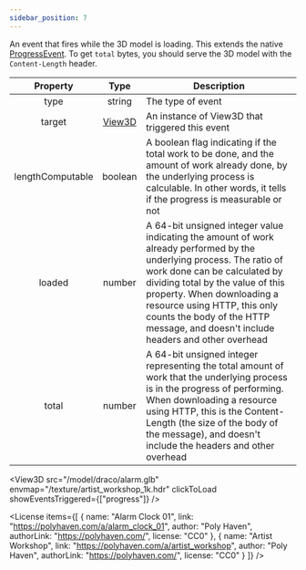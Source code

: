 ```yaml
---
sidebar_position: 7
---
```



An event that fires while the 3D model is loading.
This extends the native [ProgressEvent](https://developer.mozilla.org/en-US/docs/Web/API/ProgressEvent).
To get `total` bytes, you should serve the 3D model with the `Content-Length` header.

|Property|Type|Description|
|:---:|:---:|---|
|type|string|The type of event|
|target|[View3D](/docs/api/View3D)|An instance of View3D that triggered this event|
|lengthComputable|boolean|A boolean flag indicating if the total work to be done, and the amount of work already done, by the underlying process is calculable. In other words, it tells if the progress is measurable or not|
|loaded|number|A 64-bit unsigned integer value indicating the amount of work already performed by the underlying process. The ratio of work done can be calculated by dividing total by the value of this property. When downloading a resource using HTTP, this only counts the body of the HTTP message, and doesn't include headers and other overhead|
|total|number|A 64-bit unsigned integer representing the total amount of work that the underlying process is in the progress of performing. When downloading a resource using HTTP, this is the Content-Length (the size of the body of the message), and doesn't include the headers and other overhead|

<View3D src="/model/draco/alarm.glb" envmap="/texture/artist_workshop_1k.hdr" clickToLoad showEventsTriggered={["progress"]} />

<License items={[
  {
    name: "Alarm Clock 01",
    link: "https://polyhaven.com/a/alarm_clock_01",
    author: "Poly Haven",
    authorLink: "https://polyhaven.com/",
    license: "CC0"
  },
  {
    name: "Artist Workshop",
    link: "https://polyhaven.com/a/artist_workshop",
    author: "Poly Haven",
    authorLink: "https://polyhaven.com/",
    license: "CC0"
  }
]} />
